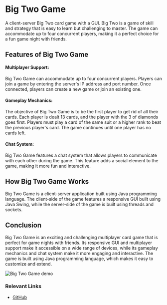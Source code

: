 # Big Two Game

A client-server Big Two card game with a GUI. Big Two is a game of skill and strategy that is easy to learn but challenging to master. The game can accommodate up to four concurrent players, making it a perfect choice for a fun game night with friends.

## Features of Big Two Game

#### Multiplayer Support:

Big Two Game can accommodate up to four concurrent players. Players can join a game by entering the server's IP address and port number. Once connected, players can create a new game or join an existing one.

#### Gameplay Mechanics:

The objective of Big Two Game is to be the first player to get rid of all their cards. Each player is dealt 13 cards, and the player with the 3 of diamonds goes first. Players must play a card of the same suit or a higher rank to beat the previous player's card. The game continues until one player has no cards left.

#### Chat System:

Big Two Game features a chat system that allows players to communicate with each other during the game. This feature adds a social element to the game, making it more fun and interactive.

## How Big Two Game Works

Big Two Game is a client-server application built using Java programming language. The client-side of the game features a responsive GUI built using Java Swing, while the server-side of the game is built using threads and sockets.

## Conclusion

Big Two Game is an exciting and challenging multiplayer card game that is perfect for game nights with friends. Its responsive GUI and multiplayer support make it accessible on a wide range of devices, while its gameplay mechanics and chat system make it more engaging and interactive. The game is built using Java programming language, which makes it easy to customize and extend.

<img src="/projects/BigTwoGameDemo.jpg" alt="Big Two Game demo" />

### Relevant Links

- [GitHub](https://github.com/Kevindrayana/COMP2396-BigTwo)
